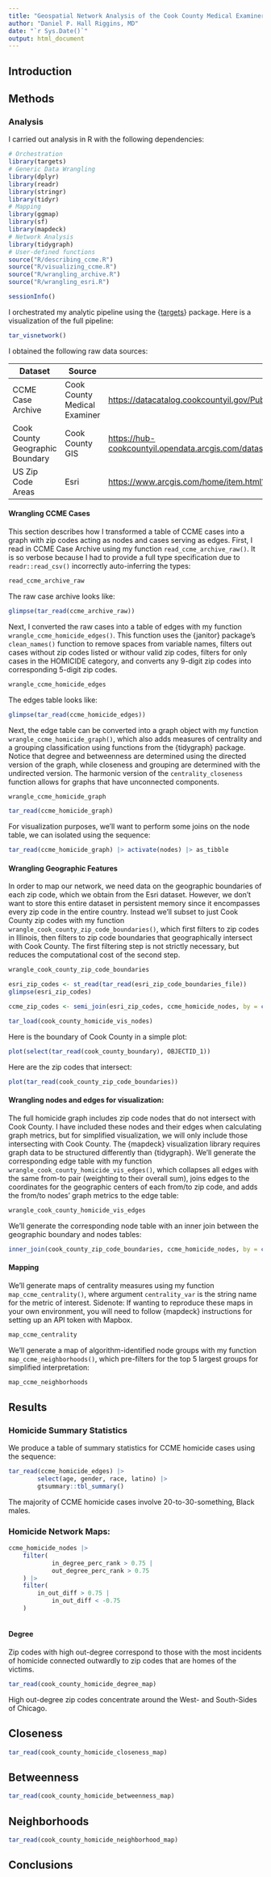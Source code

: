 ```yaml
---
title: "Geospatial Network Analysis of the Cook County Medical Examiner’s Homicide Data"
author: "Daniel P. Hall Riggins, MD"
date: "`r Sys.Date()`"
output: html_document
---
```


## Introduction

## Methods

### Analysis

I carried out analysis in R with the following dependencies:

```r
# Orchestration
library(targets)
# Generic Data Wrangling
library(dplyr)
library(readr)
library(stringr)
library(tidyr)
# Mapping
library(ggmap)
library(sf)
library(mapdeck)
# Network Analysis
library(tidygraph)
# User-defined functions
source("R/describing_ccme.R")
source("R/visualizing_ccme.R")
source("R/wrangling_archive.R")
source("R/wrangling_esri.R")
```

```r
sessionInfo()
```

I orchestrated my analytic pipeline using the {[targets](https://docs.ropensci.org/targets/)} package. Here is a visualization of the full pipeline:

```r
tar_visnetwork()
```

I obtained the following raw data sources:

| Dataset                         | Source                       | URL                                                                                                |
|----------------|----------------|-----------------------------------------|
| CCME Case Archive               | Cook County Medical Examiner | <https://datacatalog.cookcountyil.gov/Public-Safety/Medical-Examiner-Case-Archive/cjeq-bs86>       |
| Cook County Geographic Boundary | Cook County GIS              | <https://hub-cookcountyil.opendata.arcgis.com/datasets/ea127f9e96b74677892722069c984198_1/explore> |
| US Zip Code Areas               | Esri                         | <https://www.arcgis.com/home/item.html?id=8d2012a2016e484dafaac0451f9aea24>                        |

#### Wrangling CCME Cases

This section describes how I transformed a table of CCME cases into a graph with zip codes acting as nodes and cases serving as edges. First, I read in CCME Case Archive using my function `read_ccme_archive_raw()`. It is so verbose because I had to provide a full type specification due to `readr::read_csv()` incorrectly auto-inferring the types:

```r
read_ccme_archive_raw
```

The raw case archive looks like:

```r
glimpse(tar_read(ccme_archive_raw))
```

Next, I converted the raw cases into a table of edges with my function `wrangle_ccme_homicide_edges()`. This function uses the {janitor} package's `clean_names()` function to remove spaces from variable names, filters out cases without zip codes listed or withour valid zip codes, filters for only cases in the HOMICIDE category, and converts any 9-digit zip codes into corresponding 5-digit zip codes.

```r
wrangle_ccme_homicide_edges
```

The edges table looks like:

```r
glimpse(tar_read(ccme_homicide_edges))
```
Next, the edge table can be converted into a graph object with my function `wrangle_ccme_homicide_graph()`, which also adds measures of centrality and a grouping classification using functions from the {tidygraph} package. Notice that degree and betweenness are determined using the directed version of the graph, while closeness and grouping are determined with the undirected version. The harmonic version of the `centrality_closeness` function allows for graphs that have unconnected components.

```r
wrangle_ccme_homicide_graph
```
```r
tar_read(ccme_homicide_graph)
```
For visualization purposes, we'll want to perform some joins on the node table, we can isolated using the sequence:

```r
tar_read(ccme_homicide_graph) |> activate(nodes) |> as_tibble
```

#### Wrangling Geographic Features

In order to map our network, we need data on the geographic boundaries of each zip code, which we obtain from the Esri dataset. However, we don't want to store this entire dataset in persistent memory since it encompasses every zip code in the entire country. Instead we'll subset to just Cook County zip codes with my function `wrangle_cook_county_zip_code_boundaries()`, which first filters to zip codes in Illinois, then filters to zip code boundaries that geographically intersect with Cook County. The first filtering step is not strictly necessary, but reduces the computational cost of the second step.

```r
wrangle_cook_county_zip_code_boundaries
```
```r
esri_zip_codes <- st_read(tar_read(esri_zip_code_boundaries_file))
glimpse(esri_zip_codes)

ccme_zip_codes <- semi_join(esri_zip_codes, ccme_homicide_nodes, by = c("ZIP_CODE" = "name"))

tar_load(cook_county_homicide_vis_nodes)
```


Here is the boundary of Cook County in a simple plot:

```r
plot(select(tar_read(cook_county_boundary), OBJECTID_1))
```
Here are the zip codes that intersect:

```r
plot(tar_read(cook_county_zip_code_boundaries))
```

#### Wrangling nodes and edges for visualization:

The full homicide graph includes zip code nodes that do not intersect with Cook County. I have included these nodes and their edges when calculating graph metrics, but for simplified visualization, we will only include those intersecting with Cook County. The {mapdeck} visualization library requires graph data to be structured differently than {tidygraph}. We'll generate the corresponding edge table with my function `wrangle_cook_county_homicide_vis_edges()`, which collapses all edges with the same from-to pair (weighting to their overall sum), joins edges to the coordinates for the geographic centers of each from/to zip code, and adds the from/to nodes' graph metrics to the edge table:

```r
wrangle_cook_county_homicide_vis_edges
```
We'll generate the corresponding node table with an inner join between the geographic boundary and nodes tables:

```r
inner_join(cook_county_zip_code_boundaries, ccme_homicide_nodes, by = c("ZIP_CODE" = "name"))
```

#### Mapping 

We'll generate maps of centrality measures using my function `map_ccme_centrality()`, where argument `centrality_var` is the string name for the metric of interest. Sidenote: If wanting to reproduce these maps in your own environment, you will need to follow {mapdeck} instructions for setting up an API token with Mapbox.

```r
map_ccme_centrality
```

We'll generate a map of algorithm-identified node groups with my function `map_ccme_neighborhoods()`, which pre-filters for the top 5 largest groups for simplified interpretation:

```r
map_ccme_neighborhoods
```


## Results

### Homicide Summary Statistics

We produce a table of summary statistics for CCME homicide cases using the sequence:

```r
tar_read(ccme_homicide_edges) |> 
        select(age, gender, race, latino) |> 
        gtsummary::tbl_summary()
```

The majority of CCME homicide cases involve 20-to-30-something, Black males.

### Homicide Network Maps:

```r
ccme_homicide_nodes |> 
    filter(
            in_degree_perc_rank > 0.75 |
            out_degree_perc_rank > 0.75
    ) |> 
    filter(
        in_out_diff > 0.75 |
            in_out_diff < -0.75
    )
    
```


#### Degree

Zip codes with high out-degree correspond to those with the most incidents of homicide connected outwardly to zip codes that are homes of the victims. 

```r
tar_read(cook_county_homicide_degree_map)
```

High out-degree zip codes concentrate around the West- and South-Sides of Chicago.

## Closeness

```r
tar_read(cook_county_homicide_closeness_map)
```

## Betweenness

```r
tar_read(cook_county_homicide_betweenness_map)
```

## Neighborhoods

```r
tar_read(cook_county_homicide_neighborhood_map)
```

## Conclusions
